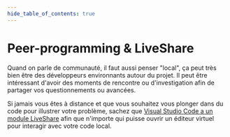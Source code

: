 ```yaml
---
hide_table_of_contents: true
---
```


# Peer-programming & LiveShare

Quand on parle de communauté, il faut aussi penser "local", ça peut très bien être des développeurs environnants autour du projet. Il peut être intéressant d'avoir des moments de rencontre ou d'investigation afin de partager vos questionnements ou avancées.

Si jamais vous êtes à distance et que vous souhaitez vous plonger dans du code pour illustrer votre problème, sachez que [Visual Studio Code a un module LiveShare](https://marketplace.visualstudio.com/items?itemName=MS-vsliveshare.vsliveshare) afin que n'importe qui puisse ouvrir un éditeur virtuel pour interagir avec votre code local.
